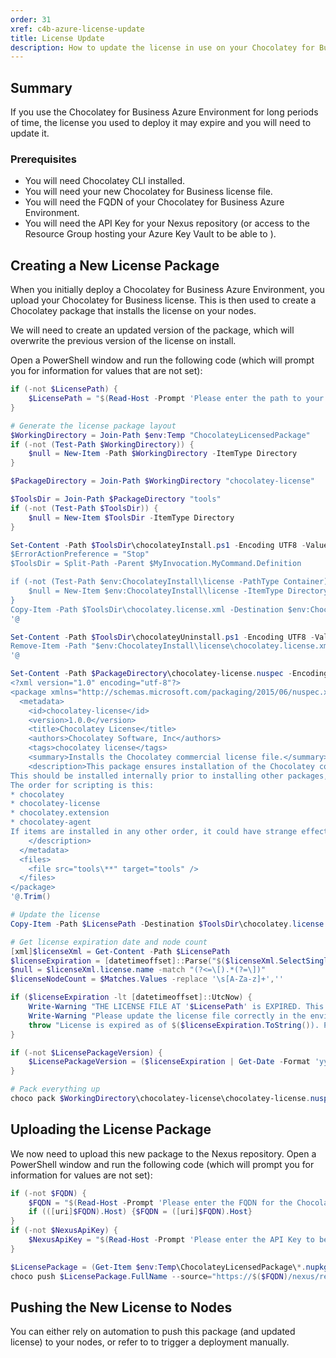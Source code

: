 ```yaml
---
order: 31
xref: c4b-azure-license-update
title: License Update
description: How to update the license in use on your Chocolatey for Business Azure Environment
---
```


## Summary

If you use the Chocolatey for Business Azure Environment for long periods of time, the license you used to deploy it may expire and you will need to update it.

### Prerequisites

- You will need Chocolatey CLI installed.
- You will need your new Chocolatey for Business license file.
- You will need the FQDN of your Chocolatey for Business Azure Environment.
- You will need the API Key for your Nexus repository (or access to the Resource Group hosting your Azure Key Vault to be able to <Xref title="retrieve it" value="c4b-azure" anchor="accessing-services" />).

## Creating a New License Package

When you initially deploy a Chocolatey for Business Azure Environment, you upload your Chocolatey for Business license. This is then used to create a Chocolatey package that installs the license on your nodes.

We will need to create an updated version of the package, which will overwrite the previous version of the license on install.

Open a PowerShell window and run the following code (which will prompt you for information for values that are not set):

```PowerShell
if (-not $LicensePath) {
    $LicensePath = "$(Read-Host -Prompt 'Please enter the path to your license file')"
}

# Generate the license package layout
$WorkingDirectory = Join-Path $env:Temp "ChocolateyLicensedPackage"
if (-not (Test-Path $WorkingDirectory)) {
    $null = New-Item -Path $WorkingDirectory -ItemType Directory
}

$PackageDirectory = Join-Path $WorkingDirectory "chocolatey-license"

$ToolsDir = Join-Path $PackageDirectory "tools"
if (-not (Test-Path $ToolsDir)) {
    $null = New-Item $ToolsDir -ItemType Directory
}

Set-Content -Path $ToolsDir\chocolateyInstall.ps1 -Encoding UTF8 -Value @'
$ErrorActionPreference = "Stop"
$ToolsDir = Split-Path -Parent $MyInvocation.MyCommand.Definition

if (-not (Test-Path $env:ChocolateyInstall\license -PathType Container)) {
    $null = New-Item $env:ChocolateyInstall\license -ItemType Directory -Force
}
Copy-Item -Path $ToolsDir\chocolatey.license.xml -Destination $env:ChocolateyInstall\license\chocolatey.license.xml -Force
'@

Set-Content -Path $ToolsDir\chocolateyUninstall.ps1 -Encoding UTF8 -Value @'
Remove-Item -Path "$env:ChocolateyInstall\license\chocolatey.license.xml" -Force
'@

Set-Content -Path $PackageDirectory\chocolatey-license.nuspec -Encoding UTF8 -Value @'
<?xml version="1.0" encoding="utf-8"?>
<package xmlns="http://schemas.microsoft.com/packaging/2015/06/nuspec.xsd">
  <metadata>
    <id>chocolatey-license</id>
    <version>1.0.0</version>
    <title>Chocolatey License</title>
    <authors>Chocolatey Software, Inc</authors>
    <tags>chocolatey license</tags>
    <summary>Installs the Chocolatey commercial license file.</summary>
    <description>This package ensures installation of the Chocolatey commercial license file.
This should be installed internally prior to installing other packages, directly after Chocolatey is installed and prior to installing `chocolatey.extension` and `chocolatey-agent`.
The order for scripting is this:
* chocolatey
* chocolatey-license
* chocolatey.extension
* chocolatey-agent
If items are installed in any other order, it could have strange effects or fail.
    </description>
  </metadata>
  <files>
    <file src="tools\**" target="tools" />
  </files>
</package>
'@.Trim()

# Update the license
Copy-Item -Path $LicensePath -Destination $ToolsDir\chocolatey.license.xml -Force

# Get license expiration date and node count
[xml]$licenseXml = Get-Content -Path $LicensePath
$licenseExpiration = [datetimeoffset]::Parse("$($licenseXml.SelectSingleNode('/license').expiration) +0")
$null = $licenseXml.license.name -match "(?<=\[).*(?=\])"
$licenseNodeCount = $Matches.Values -replace '\s[A-Za-z]+',''

if ($licenseExpiration -lt [datetimeoffset]::UtcNow) {
    Write-Warning "THE LICENSE FILE AT '$LicensePath' is EXPIRED. This is the file used by this script to generate this package, not at '$licensePackageFolder'"
    Write-Warning "Please update the license file correctly in the environment FIRST, then rerun this script."
    throw "License is expired as of $($licenseExpiration.ToString()). Please use an up to date license."
}

if (-not $LicensePackageVersion) {
    $LicensePackageVersion = ($licenseExpiration | Get-Date -Format 'yyyy.MM.dd') + '.' + "$licenseNodeCount"
}

# Pack everything up
choco pack $WorkingDirectory\chocolatey-license\chocolatey-license.nuspec --output-directory="$WorkingDirectory" --version="$LicensePackageVersion"
```

## Uploading the License Package

We now need to upload this new package to the Nexus repository. Open a PowerShell window and run the following code (which will prompt you for information for values are not set):

```PowerShell
if (-not $FQDN) {
    $FQDN = "$(Read-Host -Prompt 'Please enter the FQDN for the Chocolatey for Business Azure Environment application')"
    if (([uri]$FQDN).Host) {$FQDN = ([uri]$FQDN).Host}
}
if (-not $NexusApiKey) {
    $NexusApiKey = "$(Read-Host -Prompt 'Please enter the API Key to be used to push Chocolatey packages to Nexus')"
}

$LicensePackage = (Get-Item $env:Temp\ChocolateyLicensedPackage\*.nupkg)[-1]
choco push $LicensePackage.FullName --source="https://$($FQDN)/nexus/repository/ChocolateyInternal/" --api-key="$NexusApiKey" --force
```

## Pushing the New License to Nodes

You can either rely on automation to push this package (and updated license) to your nodes, or refer to <Xref title="these documents" value="ccm-deployments" /> to trigger a deployment manually.
